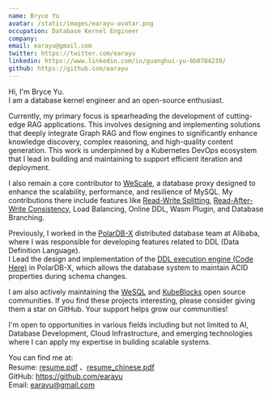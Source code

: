 ```yaml
---
name: Bryce Yu
avatar: /static/images/earayu-avatar.png
occupation: Database Kernel Engineer
company:
email: earayu@gmail.com
twitter: https://twitter.com/earayu
linkedin: https://www.linkedin.com/in/guanghui-yu-6b0784239/
github: https://github.com/earayu
---
```


Hi, I'm Bryce Yu.<br />
I am a database kernel engineer and an open-source enthusiast.<br />

Currently, my primary focus is spearheading the development of cutting-edge RAG applications. This involves designing and implementing solutions that deeply integrate Graph RAG and flow engines to significantly enhance knowledge discovery, complex reasoning, and high-quality content generation. This work is underpinned by a Kubernetes DevOps ecosystem that I lead in building and maintaining to support efficient iteration and deployment.

I also remain a core contributor to [WeScale](https://github.com/wesql/wescale), a database proxy designed to enhance the scalability, performance, and resilience of MySQL. My contributions there include features like [Read-Write Splitting](https://github.com/wesql/wescale/blob/main/doc%2Fblogs%2FDive%20into%20Read-Write-Splitting%20of%20WeScale.md), [Read-After-Write Consistency](https://github.com/wesql/wescale/blob/main/doc/design/20230414_ReadAfterWrite.md), Load Balancing, Online DDL, Wasm Plugin, and Database Branching.

Previously, I worked in the [PolarDB-X](https://github.com/polardb/polardbx-sql) distributed database team at Alibaba, where I was responsible for developing features related to DDL (Data Definition Language). <br />
I Lead the design and implementation of the [DDL execution engine (Code Here)](https://github.com/polardb/polardbx-sql/blob/main/polardbx-executor/src/main/java/com/alibaba/polardbx/executor/ddl/newengine/DdlEngineDagExecutor.java) in PolarDB-X, which allows the database system to maintain ACID properties during schema changes.<br />

I am also actively maintaining the [WeSQL](https://wesql.io/) and [KubeBlocks](https://kubeblocks.io/) open source communities. If you find these projects interesting, please consider giving them a star on GitHub. Your support helps grow our communities!

I'm open to opportunities in various fields including but not limited to AI, Database Development, Cloud Infrastructure, and emerging technologies where I can apply my expertise in building scalable systems.

You can find me at:<br />
Resume: [resume.pdf](/resume/resume2025.pdf) 、[resume_chinese.pdf](/resume/resume20250529zh.pdf)<br />
GitHub: https://github.com/earayu <br />
Email: earayu@gmail.com
